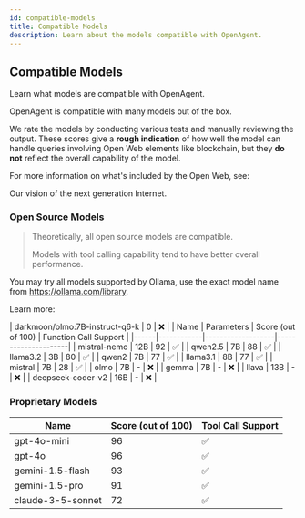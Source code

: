 ```yaml
---
id: compatible-models
title: Compatible Models
description: Learn about the models compatible with OpenAgent.
---
```


## Compatible Models

Learn what models are compatible with OpenAgent.

OpenAgent is compatible with many models out of the box.

We rate the models by conducting various tests and manually reviewing the output. These scores give a **rough indication** of how well the model can handle queries involving Open Web elements like blockchain, but they **do not** reflect the overall capability of the model.

For more information on what's included by the Open Web, see:

<LinkCard id="open-web" />

Our vision of the next generation Internet.

### Open Source Models

> Theoretically, all open source models are compatible.
>
> Models with tool calling capability tend to have better overall performance.

You may try all models supported by Ollama, use the exact model name from https://ollama.com/library.

Learn more:

<LinkCard id="ollama" />

| darkmoon/olmo:7B-instruct-q6-k | 0 | ❌ |
| Name | Parameters | Score (out of 100) | Function Call Support |
|------|------------|-------------------|---------------------|
| mistral-nemo | 12B | 92 | ✅ |
| qwen2.5 | 7B | 88 | ✅ |
| llama3.2 | 3B | 80 | ✅ |
| qwen2 | 7B | 77 | ✅ |
| llama3.1 | 8B | 77 | ✅ |
| mistral | 7B | 28 | ✅ |
| olmo | 7B | - | ❌ |
| gemma | 7B | - | ❌ |
| llava | 13B | - | ❌ |
| deepseek-coder-v2 | 16B | - | ❌ |

### Proprietary Models

| Name | Score (out of 100) | Tool Call Support |
|------|-------------------|---------------------|
| gpt-4o-mini | 96 | ✅ |
| gpt-4o | 96 | ✅ |
| gemini-1.5-flash | 93 | ✅ |
| gemini-1.5-pro | 91 | ✅ |
| claude-3-5-sonnet | 72 | ✅ | 